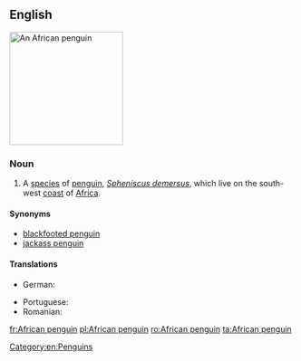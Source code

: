 ==English==
{{wikipedia}}
[[Image:African.penguin.bristol.750pix (Pingstone).jpg|200px|thumb|right|An African penguin]]
{{wikispecies|Spheniscus demersus}}
===Noun===
{{en-noun|head=[[African]] [[penguin]]}}

# A [[species]] of [[penguin]], ''[[Spheniscus demersus]]'', which live on the south-west [[coast]] of [[Africa]].

====Synonyms====
* [[blackfooted penguin]]
* [[jackass penguin]]

====Translations====
{{trans-top|''Spheniscus demersus''}}
* German: {{t|de|Brillenpinguin|m}}
{{trans-mid}}
* Portuguese: {{t|pt|pinguim africano|m}}
* Romanian: {{t|ro|pinguinul african|m}}
{{trans-bottom}}

[[Category:en:Penguins]]

[[fr:African penguin]]
[[pl:African penguin]]
[[ro:African penguin]]
[[ta:African penguin]]